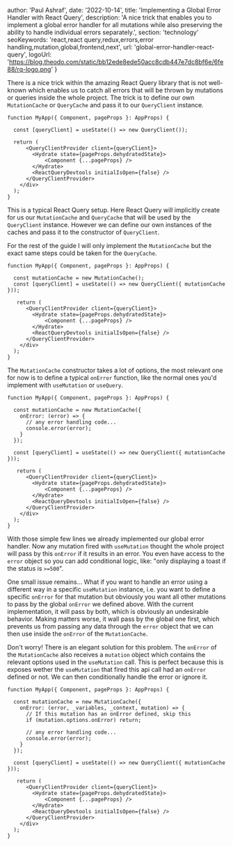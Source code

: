 
  author: 'Paul Ashraf',
  date: '2022-10-14',
  title: 'Implementing a Global Error Handler with React Query',
  description:
    'A nice trick that enables you to implement a global error handler for all mutations while also preserving the ability to handle individual errors separately.',
  section: 'technology'
  seoKeywords: 'react,react query,redux,errors,error handling,mutation,global,frontend,next',
  url: 'global-error-handler-react-query',
  logoUrl: 'https://blog.theodo.com/static/bb12ede8ede50acc8cdb447e7dc8bf6e/6fe88/rq-logo.png'
}


There is a nice trick within the amazing React Query library that is not well-known which enables us to catch all errors that will be thrown by mutations or queries inside the whole project. The trick is to define our own `MutationCache` or `QueryCache` and pass it to our `QueryClient` instance.

```tsx
function MyApp({ Component, pageProps }: AppProps) {

  const [queryClient] = useState(() => new QueryClient());

  return (
      <QueryClientProvider client={queryClient}>
        <Hydrate state={pageProps.dehydratedState}>
            <Component {...pageProps} />
        </Hydrate>
        <ReactQueryDevtools initialIsOpen={false} />
      </QueryClientProvider>
    </div>
  );
}
```

This is a typical React Query setup. Here React Query will implicitly create for us our `MutationCache` and `QueryCache` that will be used by the `QueryClient` instance. However we can define our own instances of the caches and pass it to the constructor of `QueryClient`.

For the rest of the guide I will only implement the `MutationCache` but the exact same steps could be taken for the `QueryCache`.

```tsx
function MyApp({ Component, pageProps }: AppProps) {

  const mutationCache = new MutationCache();
  const [queryClient] = useState(() => new QueryClient({ mutationCache }));

   return (
      <QueryClientProvider client={queryClient}>
        <Hydrate state={pageProps.dehydratedState}>
            <Component {...pageProps} />
        </Hydrate>
        <ReactQueryDevtools initialIsOpen={false} />
      </QueryClientProvider>
    </div>
  );
}
```

The `MutationCache` constructor takes a lot of options, the most relevant one for now is to define a typical `onError` function, like the normal ones you'd implement with `useMutation` or `useQuery`.

```tsx
function MyApp({ Component, pageProps }: AppProps) {

  const mutationCache = new MutationCache({
    onError: (error) => {
      // any error handling code...
      console.error(error);
    }
  });

  const [queryClient] = useState(() => new QueryClient({ mutationCache }));

   return (
      <QueryClientProvider client={queryClient}>
        <Hydrate state={pageProps.dehydratedState}>
            <Component {...pageProps} />
        </Hydrate>
        <ReactQueryDevtools initialIsOpen={false} />
      </QueryClientProvider>
    </div>
  );
}
```

With those simple few lines we already implemented our global error handler. Now any mutation fired with `useMutation` thought the whole project will pass by this `onError` if it results in an error. You even have access to the `error` object so you can add conditional logic, like: "only displaying a toast if the status is `>=500`".

One small issue remains... What if you want to handle an error using a different way in a specific `useMutation` instance, i.e. you want to define a specific `onError` for that mutation but obviously you want all other mutations to pass by the global `onError` we defined above. With the current implementation, it will pass by both, which is obviously an undesirable behavior.
Making matters worse, it wall pass by the global one first, which prevents us from passing any data through the `error` object that we can then use inside the `onError` of the `MutationCache`.

Don't worry! There is an elegant solution for this problem. The `onError` of the `MutationCache` also receives a `mutation` object which contains the relevant options used in the `useMutation` call. This is perfect because this is exposes wether the `useMutation` that fired this api call had an `onError` defined or not. We can then conditionally handle the error or ignore it.

```tsx
function MyApp({ Component, pageProps }: AppProps) {

  const mutationCache = new MutationCache({
    onError: (error, _variables, _context, mutation) => {
      // If this mutation has an onError defined, skip this
      if (mutation.options.onError) return;

      // any error handling code...
      console.error(error);
    }
  });

  const [queryClient] = useState(() => new QueryClient({ mutationCache }));

   return (
      <QueryClientProvider client={queryClient}>
        <Hydrate state={pageProps.dehydratedState}>
            <Component {...pageProps} />
        </Hydrate>
        <ReactQueryDevtools initialIsOpen={false} />
      </QueryClientProvider>
    </div>
  );
}
```
